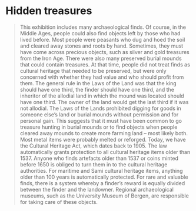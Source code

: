 
# Hidden treasures 

<Blockquote
quote='“If someone finds assets buried in the ground, the king shall receive one-third.”'
footer='Land Redemption section, chapter 15' />

This exhibition includes many archaeological finds. Of course, in the Middle Ages, people could also find objects left by those who had lived before. Most people were peasants who dug and hoed the soil and cleared away stones and roots by hand. Sometimes, they must have come across precious objects, such as silver and gold treasures from the Iron Age. There were also many preserved burial mounds that could contain treasures. At that time, people did not treat finds as cultural heritage that needed to be preserved, but were only concerned with whether they had value and who should profit from them. The general rule in the Laws of the Land was that the king should have one third, the finder should have one third, and the inheritor of the allodial land in which the mound was located should have one third. The owner of the land would get the last third if it was not allodial. The Laws of the Lands prohibited digging for goods in someone else’s land or burial mounds without permission and for personal gain. This suggests that it must have been common to go treasure hunting in burial mounds or to find objects when people cleared away mounds to create more farming land – most likely both. Most metal items were probably melted or reforged. Today, we have the Cultural Heritage Act, which dates back to 1905. The law automatically grants protection to all cultural heritage items older than 1537. Anyone who finds artefacts older than 1537 or coins minted before 1650 is obliged to turn them in to the cultural heritage authorities. For maritime and Sami cultural heritage items, anything older than 100 years is automatically protected. For rare and valuable finds, there is a system whereby a finder’s reward is equally divided between the finder and the landowner. Regional archaeological museums, such as the University Museum of Bergen, are responsible for taking care of these objects.